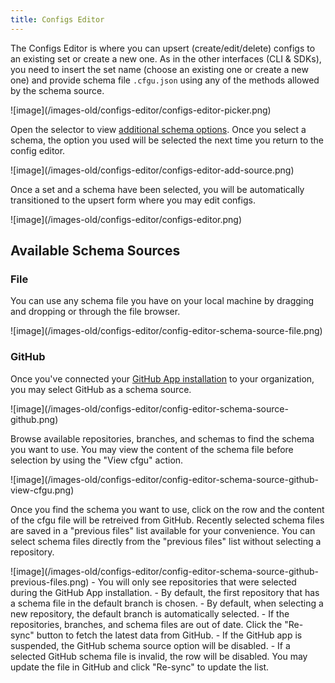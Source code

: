 ```yaml
---
title: Configs Editor
---
```


The Configs Editor is where you can upsert (create/edit/delete) configs to an existing set or create a new one.
As in the other interfaces (CLI & SDKs), you need to insert the set name (choose an existing one or create a new one) and provide schema file `.cfgu.json` using any of the methods allowed by the schema source.

<Frame>![image](/images-old/configs-editor/configs-editor-picker.png)</Frame>

Open the selector to view [additional schema options](#available-schema-sources). Once you select a schema, the option you used will be selected the next time you return to the config editor.

<Frame>![image](/images-old/configs-editor/configs-editor-add-source.png)</Frame>

Once a set and a schema have been selected, you will be automatically transitioned to the upsert form where you may edit configs.

<Frame>![image](/images-old/configs-editor/configs-editor.png)</Frame>

## Available Schema Sources

### File

You can use any schema file you have on your local machine by dragging and dropping or through the file browser.

<Frame>![image](/images-old/configs-editor/config-editor-schema-source-file.png)</Frame>

### GitHub

Once you've connected your [GitHub App installation](/integrations/store/configu/integrations#github) to your organization, you may select GitHub as a schema source.

<Frame>![image](/images-old/configs-editor/config-editor-schema-source-github.png)</Frame>

Browse available repositories, branches, and schemas to find the schema you want to use. You may view the content of the schema file before selection by using the "View cfgu" action.

<Frame>![image](/images-old/configs-editor/config-editor-schema-source-github-view-cfgu.png)</Frame>

Once you find the schema you want to use, click on the row and the content of the cfgu file will be retreived from GitHub. Recently selected schema files are saved in a "previous files" list available for your convenience. You can select schema files directly from the "previous files" list without selecting a repository.

<Frame>![image](/images-old/configs-editor/config-editor-schema-source-github-previous-files.png)</Frame>

<Info>
- You will only see repositories that were selected during the GitHub App installation.
- By default, the first repository that has a schema file in the default branch is chosen.
- By default, when selecting a new repository, the default branch is automatically selected.
- If the repositories, branches, and schema files are out of date. Click the "Re-sync" button to fetch the latest data from GitHub.
</Info>

<Warning>
- If the GitHub app is suspended, the GitHub schema source option will be disabled.
- If a selected GitHub schema file is invalid, the row will be disabled. You may update the file in GitHub and click "Re-sync" to update the list.
</Warning>
